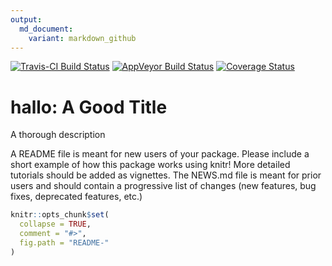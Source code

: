 ```yaml
---
output:
  md_document:
    variant: markdown_github
---
```


[![Travis-CI Build Status](https://travis-ci.org/mflores2021/hallo.png?branch=master)](https://travis-ci.org/mflores2021/hallo)
[![AppVeyor Build Status](https://ci.appveyor.com/api/projects/status/github/mflores2021/hallo?branch=master)](https://ci.appveyor.com/project/mflores2021/hallo)
[![Coverage Status](https://img.shields.io/coveralls/mflores2021/hallo.svg)](https://coveralls.io/r/mflores2021/hallo?branch=master)

<!-- README.md is generated from README.Rmd. Please edit that file -->

# hallo: A Good Title

A thorough description

A README file is meant for new users of your package. Please include a short example of how this package works using knitr! More detailed tutorials should be added as 
vignettes. The NEWS.md file is meant for prior users and should contain a progressive
list of changes (new features, bug fixes, deprecated features, etc.)

```r
knitr::opts_chunk$set(
  collapse = TRUE,
  comment = "#>",
  fig.path = "README-"
)
```
